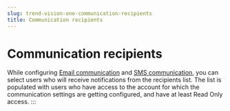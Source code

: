 ```yaml
---
slug: trend-vision-one-communication-recipients
title: Communication recipients
---
```

# Communication recipients

While configuring [Email communication](email-communication.mdx) and [SMS communication](sms-communication.mdx), you can select users who will receive notifications from the recipients list. The list is populated with users who have access to the account for which the communication settings are getting configured, and have at least Read Only access.
:::
